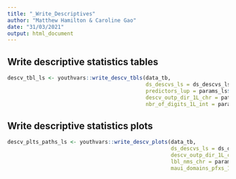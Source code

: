 ---
title: "_Write_Descriptives"
author: "Matthew Hamilton & Caroline Gao"
date: "31/03/2021"
output: html_document
---

## Write descriptive statistics tables

```{r}
descv_tbl_ls <- youthvars::write_descv_tbls(data_tb,
                                            ds_descvs_ls = ds_descvs_ls,
                                            predictors_lup = params_ls$predictors_lup,
                                            descv_outp_dir_1L_chr = paths_ls$descv_outp_dir_1L_chr,
                                            nbr_of_digits_1L_int = params_ls$nbr_of_digits_1L_int)
```

## Write descriptive statistics plots
  
```{r, results='hide', message=FALSE, warning=FALSE, fig.show='hide'}
descv_plts_paths_ls <- youthvars::write_descv_plots(data_tb,
                                                    ds_descvs_ls = ds_descvs_ls,
                                                    descv_outp_dir_1L_chr = paths_ls$descv_outp_dir_1L_chr,
                                                    lbl_nms_chr = params_ls$maui_itm_short_nms_chr,
                                                    maui_domains_pfxs_1L_chr = params_ls$maui_domains_pfxs_1L_chr)

```




